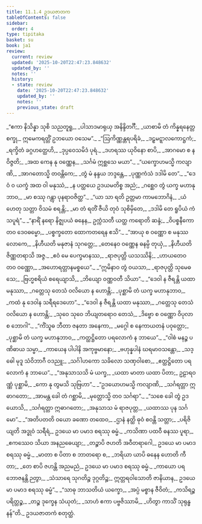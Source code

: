 ```yaml
---
title: 11.1.4 ဥဒယဇာတက
tableOfContents: false
sidebar:
  order: 4
type: tipitaka
basket: su
book: ja1
review:
  current: review
  updated: '2025-10-20T22:47:23.848632'
  updated_by: ''
  notes: ''
  history:
  - state: review
    date: '2025-10-20T22:47:23.848632'
    updated_by: ''
    notes: ''
    previous_state: draft
---
```



<DynamicBreadcrumb />


<ReviewStatus review={frontmatter.review} showDetails={true} />

<HypothesisAnnotation frontmatter={frontmatter} />

<Division number="37" book="ja1" e="ch" v="22" p="231">

<Paragraph number="2146" type="verses" book="ja1">
_“ဧကာ နိသိန္နာ သုစိ သညတူရူ,_  
_ပါသာဒမာရုယှ အနိန္ဒိတင်္ဂီ;_  
_ယာစာမိ တံ ကိန္နရနေတ္တစက္ခု,_  
ဣမေကရတ္တိံ ဥဘယော ဝသေမ”._  

</Paragraph>

</Division>
<Division number="38" book="ja1" e="ch" v="22" p="231">

<Paragraph number="2147" type="verses" book="ja1">
_“ဩကိဏ္ဏန္တရပရိခံ,_  
_ဒဠှမဋ္ဋာလကောဋ္ဌကံ;_  
_ရက္ခိတံ ခဂ္ဂဟတ္ထေဟိ,_  
_ဒုပ္ပဝေသမိဒံ ပုရံ._  

</Paragraph>

</Division>
<Division number="39" book="ja1" e="ch" v="22" p="231">

<Paragraph number="2148" type="verses" book="ja1">
_ဒဟရဿ ယုဝိနော စာပိ,_  
_အာဂမော စ န ဝိဇ္ဇတိ;_  
_အထ ကေန နု ဝဏ္ဏေန,_  
_သင်္ဂမံ ဣစ္ဆသေ မယာ”._  

</Paragraph>

</Division>
<Division number="40" book="ja1" e="ch" v="22" p="231">

<Paragraph number="2149" type="verses" book="ja1">
_“ယက္ခောဟမသ္မိ ကလျာဏိ,_  
_အာဂတောသ္မိ တဝန္တိကေ;_  
_တွံ မံ နန္ဒယ ဘဒ္ဒန္တေ,_  
_ပုဏ္ဏကံသံ ဒဒါမိ တေ”._  

</Paragraph>

</Division>
<Division number="41" book="ja1" e="ch" v="22" p="231">

<Paragraph number="2150" type="verses" book="ja1">
_“ဒေဝံ ဝ ယက္ခံ အထ ဝါ မနုဿံ,_  
_န ပတ္ထယေ ဥဒယမတိစ္စ အညံ;_  
_ဂစ္ဆေဝ တွံ ယက္ခ မဟာနုဘာဝ,_  
_မာ စဿု ဂန္တွာ ပုနရာဝဇိတ္ထ”._  

</Paragraph>

</Division>
<Division number="42" book="ja1" e="ch" v="22" p="231">

<Paragraph number="2151" type="verses" book="ja1">
_“ယာ သာ ရတိ ဥတ္တမာ ကာမဘောဂိနံ,_  
_ယံ ဟေတု သတ္တာ ဝိသမံ စရန္တိ;_  
_မာ တံ ရတိံ ဇီယိ တုဝံ သုစိမှိတေ,_  
_ဒဒါမိ တေ ရူပိယံ ကံသပူရံ”._  

</Paragraph>

</Division>
<Division number="43" book="ja1" e="ch" v="22" p="232">

<Paragraph number="2152" type="verses" book="ja1">
_“နာရိံ နရော နိဇ္ဈပယံ ဓနေန,_  
ဥက္ကံသတီ ယတ္ထ ကရောတိ ဆန္ဒံ;_  
_ဝိပစ္စနီကော တဝ ဒေဝဓမ္မော,_  
_ပစ္စက္ခတော ထောကတရေန ဧသိ”._  

</Paragraph>

</Division>
<Division number="44" book="ja1" e="ch" v="22" p="232">

<Paragraph number="2153" type="verses" book="ja1">
_“အာယု စ ဝဏ္ဏော စ မနုဿလောကေ,_  
_နိဟီယတိ မနုဇာနံ သုဂတ္တေ;_  
_တေနေဝ ဝဏ္ဏေန ဓနမ္ပိ တုယှံ,_  
_နိဟီယတိ ဇိဏ္ဏတရာသိ အဇ္ဇ._  

</Paragraph>

</Division>
<Division number="45" book="ja1" e="ch" v="22" p="232">

<Paragraph number="2154" type="verses" book="ja1">
_ဧဝံ မေ ပေက္ခမာနဿ,_  
_ရာဇပုတ္တိ ယသဿိနိ;_  
_ဟာယတေဝ တဝ ဝဏ္ဏော,_  
_အဟောရတ္တာနမစ္စယေ”._  

</Paragraph>

</Division>
<Division number="46" book="ja1" e="ch" v="22" p="232">

<Paragraph number="2155" type="verses" book="ja1">
_“ဣမိနာဝ တွံ ဝယသာ,_  
_ရာဇပုတ္တိ သုမေဓသေ;_  
_ဗြဟ္မစရိယံ စရေယျာသိ,_  
_ဘိယျော ဝဏ္ဏဝတီ သိယာ”._  

</Paragraph>

</Division>
<Division number="47" book="ja1" e="ch" v="22" p="232">

<Paragraph number="2156" type="verses" book="ja1">
_“ဒေဝါ န ဇီရန္တိ ယထာ မနုဿာ,_  
_ဂတ္တေသု တေသံ ဝလိယော န ဟောန္တိ;_  
_ပုစ္ဆာမိ တံ ယက္ခ မဟာနုဘာဝ,_  
_ကထံ နု ဒေဝါန သရီရဒေဟော”._  

</Paragraph>

</Division>
<Division number="48" book="ja1" e="ch" v="22" p="232">

<Paragraph number="2157" type="verses" book="ja1">
_“ဒေဝါ န ဇီရန္တိ ယထာ မနုဿာ,_  
_ဂတ္တေသု တေသံ ဝလိယော န ဟောန္တိ;_  
_သုဝေ သုဝေ ဘိယျတရောဝ တေသံ,_  
_ဒိဗ္ဗော စ ဝဏ္ဏော ဝိပုလာ စ ဘောဂါ”._  

</Paragraph>

</Division>
<Division number="49" book="ja1" e="ch" v="22" p="232">

<Paragraph number="2158" type="verses" book="ja1">
_“ကိံသူဓ ဘီတာ ဇနတာ အနေကာ,_  
_မဂ္ဂေါ စ နေကာယတနံ ပဝုတ္တော;_  
_ပုစ္ဆာမိ တံ ယက္ခ မဟာနုဘာဝ,_  
_ကတ္ထဋ္ဌိတော ပရလောကံ န ဘာယေ”._  

</Paragraph>

</Division>
<Division number="50" book="ja1" e="ch" v="22" p="233">

<Paragraph number="2159" type="verses" book="ja1">
_“ဝါစံ မနဉ္စ ပဏိဓာယ သမ္မာ,_  
_ကာယေန ပါပါနိ အကုဗ္ဗမာနော;_  
_ဗဟုန္နပါနံ ဃရမာဝသန္တော,_  
_သဒ္ဓေါ မုဒူ သံဝိဘာဂီ ဝဒညူ;_  
_သင်္ဂါဟကော သခိလော သဏှဝါစော,_  
_ဧတ္ထဋ္ဌိတော ပရလောကံ န ဘာယေ”._  

</Paragraph>

</Division>
<Division number="51" book="ja1" e="ch" v="22" p="233">

<Paragraph number="2160" type="verses" book="ja1">
_“အနုသာသသိ မံ ယက္ခ,_  
_ယထာ မာတာ ယထာ ပိတာ;_  
ဥဠာရဝဏ္ဏံ ပုစ္ဆာမိ,_  
_ကော နု တွမသိ သုဗြဟာ”._  

</Paragraph>

</Division>
<Division number="52" book="ja1" e="ch" v="22" p="233">

<Paragraph number="2161" type="verses" book="ja1">
_“ဥဒယောဟမသ္မိ ကလျာဏိ,_  
_သင်္ဂရတ္တာ ဣဓာဂတော;_  
_အာမန္တ ခေါ တံ ဂစ္ဆာမိ,_  
_မုတ္တောသ္မိ တဝ သင်္ဂရာ”._  

</Paragraph>

</Division>
<Division number="53" book="ja1" e="ch" v="22" p="233">

<Paragraph number="2162" type="verses" book="ja1">
_“သစေ ခေါ တွံ ဥဒယောသိ,_  
_သင်္ဂရတ္တာ ဣဓာဂတော;_  
_အနုသာသ မံ ရာဇပုတ္တ,_  
_ယထာဿ ပုန သင်္ဂမော”._  

</Paragraph>

</Division>
<Division number="54" book="ja1" e="ch" v="22" p="233">

<Paragraph number="2163" type="verses" book="ja1">
_“အတိပတတိ ဝယော ခဏော တထေဝ,_  
_ဌာနံ နတ္ထိ ဓုဝံ စဝန္တိ သတ္တာ;_  
_ပရိဇိယျတိ အဒ္ဓုဝံ သရီရံ,_  
ဥဒယေ မာ ပမာဒ စရဿု ဓမ္မံ._  

</Paragraph>

</Division>
<Division number="55" book="ja1" e="ch" v="22" p="233">

<Paragraph number="2164" type="verses" book="ja1">
_ကသိဏာ ပထဝီ ဓနဿ ပူရာ,_  
_ဧကဿေဝ သိယာ အနညဓေယျာ;_  
_တဉ္စာပိ ဇဟတိ အဝီတရာဂေါ,_  
ဥဒယေ မာ ပမာဒ စရဿု ဓမ္မံ._  

</Paragraph>

</Division>
<Division number="56" book="ja1" e="ch" v="22" p="233">

<Paragraph number="2165" type="verses" book="ja1">
_မာတာ စ ပိတာ စ ဘာတရော စ,_  
_ဘရိယာ ယာပိ ဓနေန ဟောတိ ကီတာ;_  
_တေ စာပိ ဇဟန္တိ အညမညံ,_  
ဥဒယေ မာ ပမာဒ စရဿု ဓမ္မံ._  

</Paragraph>

</Division>
<Division number="57" book="ja1" e="ch" v="22" p="208">

<Paragraph number="2166" book="ja1">
_ကာယော ပရဘောဇနန္တိ ဉတွာ,_  
_သံသာရေ သုဂတိဉ္စ ဒုဂ္ဂတိဉ္စ;_  
ဣတ္တရဝါသောတိ ဇာနိယာန,_  
ဥဒယေ မာ ပမာဒ စရဿု ဓမ္မံ”._  

</Paragraph>

</Division>
<Division number="58" book="ja1" e="ch" v="22" p="248">

<Paragraph number="2167" type="verses" book="ja1">
_“သာဓု ဘာသတိယံ ယက္ခော,_  
_အပ္ပံ မစ္စာန ဇီဝိတံ;_  
_ကသိရဉ္စ ပရိတ္တဉ္စ,_  
_တဉ္စ ဒုက္ခေန သံယုတံ;_  
_သာဟံ ဧကာ ပဗ္ဗဇိဿာမိ,_  
_ဟိတွာ ကာသိံ သုရုန္ဓနန်”တိ._  


</Paragraph>
</Division>

<Paragraph number="2168" type="center" book="ja1">
ဥဒယဇာတကံ စတုတ္ထံ.
</Paragraph>